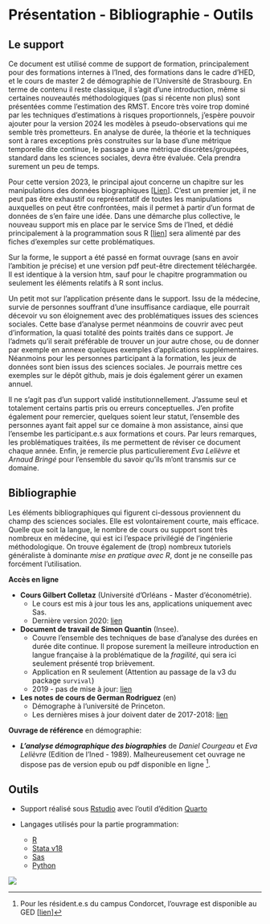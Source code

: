 

# **Présentation - Bibliographie - Outils**

## Le support {-} 

Ce document est utilisé comme de support de formation, principalement pour des formations internes à l'Ined, des formations dans le cadre d'HED, et le cours de master 2 de démographie de l'Université de Strasbourg. 
En terme de contenu il reste classique, il s'agit d'une introduction, même si certaines nouveautés méthodologiques (pas si récente non plus) sont présentées comme l'estimation des RMST. Encore très voire trop dominé par les techniques d'estimations à risques proportionnels, j'espère pouvoir ajouter  pour la version 2024 les modèles à pseudo-observations qui me semble très prometteurs. En analyse de durée, la théorie et la techniques  sont à rares exceptions près construites sur la base d'une métrique temporelle dite continue, le passage à une métrique discrètes/groupées, standard dans les sciences sociales, devra être évaluée. Cela prendra surement un peu de temps.  

Pour cette version 2023, le principal ajout concerne un chapitre sur les manipulations des données biographiques [[Lien](https://mthevenin.github.io/analyse_duree/10-manipulation.html)]. C'est un premier jet, il ne peut pas être exhaustif ou représentatif de toutes les manipulations auxquelles on peut être confrontées, mais il permet à partir d'un format de données de s'en faire une idée. Dans une démarche plus collective, le nouveau support mis en place par le service Sms de l'Ined, et dédié principalement à la programmation sous R [[lien](https://mthevenin.github.io/assistoolsms/)] sera alimenté par des fiches d'exemples sur cette problématiques.

Sur la forme, le support a été passé en format ouvrage (sans en avoir l'ambition je précise) et une version pdf peut-être directement téléchargée. Il est identique à la version htm, sauf pour le chapitre programmation ou seulement les éléments relatifs à R sont inclus.

Un petit mot sur l'application présente dans le support. Issu de la médecine, survie de personnes souffrant d'une insuffisance cardiaque, elle pourrait décevoir vu son éloignement avec des problématiques issues des sciences sociales. Cette base d'analyse permet néanmoins de couvrir avec peut d'information, la quasi totalité des points traités dans ce support. Je l'admets qu'il serait préférable de trouver un jour autre chose, ou de donner par exemple en annexe quelques exemples d'applications supplémentaires.  
Néanmoins pour les personnes participant à la formation, les jeux de données sont bien issus des sciences sociales. Je pourrais mettre ces exemples sur le dépôt github, mais je dois également gérer un examen annuel. 


Il ne s'agit pas d'un support validé institutionnellement. J'assume seul et totalement certains partis pris ou erreurs conceptuelles.
J'en profite également pour remercier, quelques soient leur statut, l'ensemble des personnes ayant fait appel sur ce domaine à mon assistance, ainsi que l'ensembe les participant.e.s aux formations et cours. Par leurs remarques, les problématiques traitées, ils me permettent de réviser ce document chaque année. 
Enfin, je remercie plus particulierement *Eva Lelièvre* et *Arnaud Bringé* pour l'ensemble du savoir qu'ils m'ont transmis sur ce domaine.


## Bibliographie {-}

Les éléments bibliographiques qui figurent ci-dessous proviennent du champ des sciences sociales. Elle est volontairement courte, mais efficace. Quelle que soit la langue, le nombre de cours ou support sont très nombreux en médecine, qui est ici l'espace privilégié de l'ingénierie méthodologique. On trouve également de (trop) nombreux tutoriels généraliste à dominante *mise en pratique avec R*, dont je ne conseille pas forcément l'utilisation.  

**Accès en ligne**

* **Cours Gilbert Colletaz** (Université d’Orléans - Master d'économétrie).
  - Le cours est mis à jour tous les ans, applications uniquement avec Sas. 
  - Dernière version 2020: [lien](https://www.master-esa.fr/wp-content/uploads/2021/04/Econometrie-des-donnees-de-survie.pdf)

* **Document de travail de Simon Quantin** (Insee).
  - Couvre l’ensemble des techniques de base d’analyse des durées en durée dite continue. Il propose surement la meilleure introduction en langue française à la problématique de la *fragilité*, qui sera ici seulement présenté trop brièvement. 
  - Application en R seulement (Attention au passage de la v3 du package `survival`)
  - 2019 - pas de mise à jour: [lien](https://www.insee.fr/fr/statistiques/3695681)

* **Les notes de cours de German Rodriguez** (en)
  - Démographe à l'université de Princeton.  
  - Les dernières mises à jour doivent dater de 2017-2018: [lien](https://grodri.github.io/glms/notes/c7.pdf)

**Ouvrage de référence** en démographie:

* ***L'analyse démographique des biographies*** de *Daniel Courgeau* et *Eva Lelièvre* (Edition de l'Ined - 1989). Malheureusement cet ouvrage ne dispose pas de version epub ou pdf disponible en ligne ^[Pour les résident.e.s du campus Condorcet, l'ouvrage est disponible au GED [[lien](https://campus-condorcet.primo.exlibrisgroup.com/discovery/fulldisplay?docid=alma991006553559705786&context=L&vid=33CCP_INST:CCP&lang=fr&search_scope=ALL&adaptor=Local%20Search%20Engine&tab=ALL&query=any,contains,courgeau%20leli%C3%A8vre&offset=0)]].  


## Outils {-}

* Support réalisé sous [Rstudio](https://posit.co/) avec l'outil d'édition [Quarto](https://quarto.org/)  

* Langages utilisés pour la partie programmation: 

  - [R](https://www.r-project.org/) 
  - [Stata v18](https://www.stata.com/) 
  - [Sas](https://www.sas.com/fr_fr/home.html) 
  - [Python](https://www.python.org/) 
  
  
![](noai.png){fig-align="center"}
  

